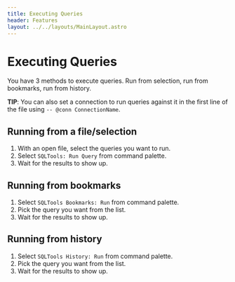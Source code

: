 ```yaml
---
title: Executing Queries
header: Features
layout: ../../layouts/MainLayout.astro
---
```


# Executing Queries

You have 3 methods to execute queries. Run from selection, run from bookmarks, run from history.

**TIP**: You can also set a connection to run queries against it in the first line of the file using `-- @conn ConnectionName`.

## Running from a file/selection

1. With an open file, select the queries you want to run.
2. Select `SQLTools: Run Query` from command palette.
3. Wait for the results to show up.

## Running from bookmarks

1. Select `SQLTools Bookmarks: Run` from command palette.
2. Pick the query you want from the list.
3. Wait for the results to show up.

## Running from history

1. Select `SQLTools History: Run` from command palette.
2. Pick the query you want from the list.
3. Wait for the results to show up.
